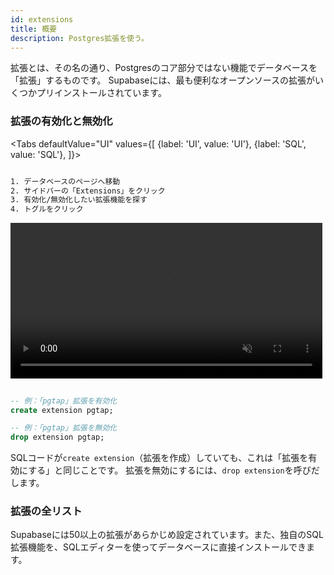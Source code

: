 ```yaml
---
id: extensions
title: 概要
description: Postgres拡張を使う。
---
```



拡張とは、その名の通り、Postgresのコア部分ではない機能でデータベースを「拡張」するものです。
Supabaseには、最も便利なオープンソースの拡張がいくつかプリインストールされています。


### 拡張の有効化と無効化



<Tabs
defaultValue="UI"
values={[
  {label: 'UI', value: 'UI'},
  {label: 'SQL', value: 'SQL'},
]}>
<TabItem value="UI">

```sh

1. データベースのページへ移動
2. サイドバーの「Extensions」をクリック 
3. 有効化/無効化したい拡張機能を探す 
4. トグルをクリック
```


<video width="99%" muted playsInline controls={true}>
<source src="/docs/videos/toggle-extensions.mp4" type="video/mp4" muted playsInline />
</video>



</TabItem>
<TabItem value="SQL">

```sql 

-- 例：「pgtap」拡張を有効化 
create extension pgtap;

-- 例：「pgtap」拡張を無効化
drop extension pgtap;

```

SQLコードが`create extension`（拡張を作成）していても、これは「拡張を有効にする」と同じことです。
拡張を無効にするには、`drop extension`を呼びだします。

</TabItem>

</Tabs>


### 拡張の全リスト

Supabaseには50以上の拡張があらかじめ設定されています。また、独自のSQL拡張機能を、SQLエディターを使ってデータベースに直接インストールできます。

<ExtensionsComponent />
